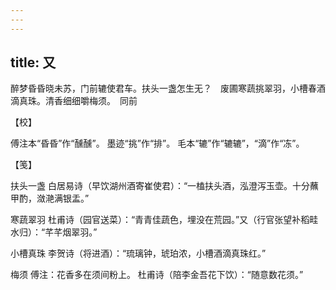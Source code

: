 ```yaml
---
---
---
```

title: 又
---







醉梦昏昏晓未苏，门前辘使君车。扶头一盏怎生无？　废圃寒蔬挑翠羽，小槽春酒滴真珠。清香细细嚼梅须。　同前





【校】


傅注本“昏昏”作“醺醺”。 墨迹“挑”作“排”。 毛本“辘”作“辘辘”，“滴”作“冻”。





【笺】


扶头一盏 白居易诗（早饮湖州酒寄崔使君）：“一榼扶头酒，泓澄泻玉壶。十分蘸甲酌，潋滟满银盂。”

寒蔬翠羽 杜甫诗（园官送菜）：“青青佳蔬色，埋没在荒园。”又（行官张望补稻畦水归）：“芊芊烟翠羽。”

小槽真珠 李贺诗（将进酒）：“琉璃钟，琥珀浓，小槽酒滴真珠红。”

梅须 傅注：花香多在须间粉上。 杜甫诗（陪李金吾花下饮）：“随意数花须。”